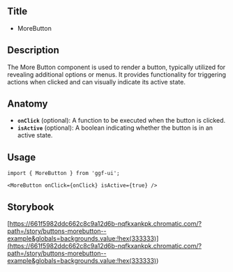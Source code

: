 ## Title

- MoreButton

## Description

The More Button component is used to render a button, typically utilized for revealing additional options or menus. It provides functionality for triggering actions when clicked and can visually indicate its active state.

## Anatomy

- **`onClick`** (optional): A function to be executed when the button is clicked.
- **`isActive`** (optional): A boolean indicating whether the button is in an active state.

## Usage

```tsx
import { MoreButton } from 'ggf-ui';
```

```tsx
<MoreButton onClick={onClick} isActive={true} />
```

## Storybook

[https://661f5982ddc662c8c9a12d6b-nqfkxankpk.chromatic.com/?path=/story/buttons-morebutton--example&globals=backgrounds.value:!hex(333333)](<https://661f5982ddc662c8c9a12d6b-nqfkxankpk.chromatic.com/?path=/story/buttons-morebutton--example&globals=backgrounds.value:!hex(333333)>)
